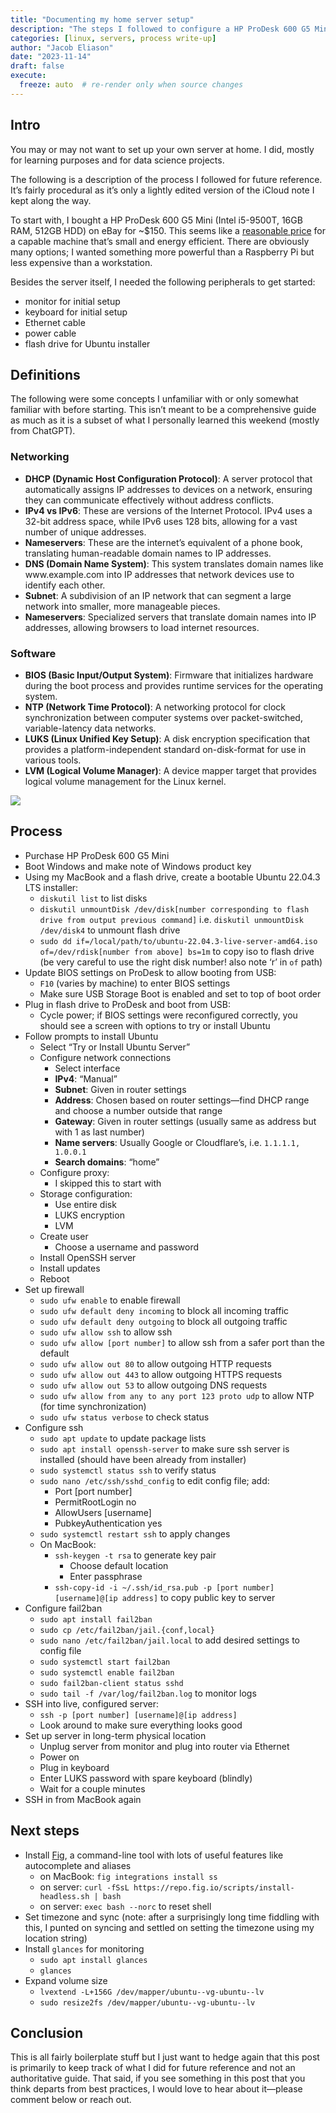 ```yaml
---
title: "Documenting my home server setup"
description: "The steps I followed to configure a HP ProDesk 600 G5 Mini as a modest Linux server for small data science projects."
categories: [linux, servers, process write-up]
author: "Jacob Eliason"
date: "2023-11-14"
draft: false
execute:
  freeze: auto  # re-render only when source changes
---
```


## Intro

You may or may not want to set up your own server at home. I did, mostly for learning purposes and for data science projects.

The following is a description of the process I followed for future reference. It's fairly procedural as it's only a lightly edited version of the iCloud note I kept along the way.

To start with, I bought a HP ProDesk 600 G5 Mini (Intel i5-9500T, 16GB RAM, 512GB HDD) on eBay for ~$150. This seems like a [reasonable price](https://www.ebay.com/sch/i.html?_from=R40&_nkw=HP+ProDesk+600+G5+Mini&_sacat=0&RAM%2520Size=16%2520GB&Processor=Intel%2520Core%2520i5%25209th%2520Gen%252E&_oaa=1&LH_Sold=1&LH_Complete=1&rt=nc&Hard%2520Drive%2520Capacity=512%2520GB&_dcat=179) for a capable machine that's small and energy efficient. There are obviously many options; I wanted something more powerful than a Raspberry Pi but less expensive than a workstation.

::: {.callout-note}
<!-- ## Peripherals -->

Besides the server itself, I needed the following peripherals to get started:

- monitor for initial setup
- keyboard for initial setup
- Ethernet cable
- power cable
- flash drive for Ubuntu installer
:::

## Definitions

The following were some concepts I unfamiliar with or only somewhat familiar with before starting. This isn't meant to be a comprehensive guide as much as it is a subset of what I personally learned this weekend (mostly from ChatGPT).

### Networking

- **DHCP (Dynamic Host Configuration Protocol)**: A server protocol that automatically assigns IP addresses to devices on a network, ensuring they can communicate effectively without address conflicts.
- **IPv4 vs IPv6**: These are versions of the Internet Protocol. IPv4 uses a 32-bit address space, while IPv6 uses 128 bits, allowing for a vast number of unique addresses.
- **Nameservers**: These are the internet's equivalent of a phone book, translating human-readable domain names to IP addresses.
- **DNS (Domain Name System)**: This system translates domain names like www.example.com into IP addresses that network devices use to identify each other.
- **Subnet**: A subdivision of an IP network that can segment a large network into smaller, more manageable pieces.
- **Nameservers**: Specialized servers that translate domain names into IP addresses, allowing browsers to load internet resources.

### Software

- **BIOS (Basic Input/Output System)**: Firmware that initializes hardware during the boot process and provides runtime services for the operating system.
- **NTP (Network Time Protocol)**: A networking protocol for clock synchronization between computer systems over packet-switched, variable-latency data networks.
- **LUKS (Linux Unified Key Setup)**: A disk encryption specification that provides a platform-independent standard on-disk-format for use in various tools.
- **LVM (Logical Volume Manager)**: A device mapper target that provides logical volume management for the Linux kernel.

![](penguin.jpg)

## Process

- Purchase HP ProDesk 600 G5 Mini
- Boot Windows and make note of Windows product key
- Using my MacBook and a flash drive, create a bootable Ubuntu 22.04.3 LTS installer:
  - `diskutil list` to list disks
  - `diskutil unmountDisk /dev/disk[number corresponding to flash drive from output previous command]` i.e. `diskutil unmountDisk /dev/disk4` to unmount flash drive
  - `sudo dd if=/local/path/to/ubuntu-22.04.3-live-server-amd64.iso of=/dev/rdisk[number from above] bs=1m` to copy iso to flash drive (be very careful to use the right disk number! also note 'r' in `of` path)
- Update BIOS settings on ProDesk to allow booting from USB:
  - `F10` (varies by machine) to enter BIOS settings
  - Make sure USB Storage Boot is enabled and set to top of boot order
- Plug in flash drive to ProDesk and boot from USB:
  - Cycle power; if BIOS settings were reconfigured correctly, you should see a screen with options to try or install Ubuntu
- Follow prompts to install Ubuntu
  - Select "Try or Install Ubuntu Server"
  - Configure network connections
    - Select interface
    - **IPv4**: "Manual"
    - **Subnet**: Given in router settings
    - **Address**: Chosen based on router settings—find DHCP range and choose a number outside that range
    - **Gateway**: Given in router settings (usually same as address but with 1 as last number)
    - **Name servers**: Usually Google or Cloudflare's, i.e. `1.1.1.1, 1.0.0.1`
    - **Search domains**: "home"
  - Configure proxy: 
    - I skipped this to start with
  - Storage configuration: 
    - Use entire disk
    - LUKS encryption
    - LVM
  - Create user
    - Choose a username and password
  - Install OpenSSH server
  - Install updates
  - Reboot
- Set up firewall
  - `sudo ufw enable` to enable firewall
  - `sudo ufw default deny incoming` to block all incoming traffic
  - `sudo ufw default deny outgoing` to block all outgoing traffic
  - `sudo ufw allow ssh` to allow ssh
  - `sudo ufw allow [port number]` to allow ssh from a safer port than the default
  - `sudo ufw allow out 80` to allow outgoing HTTP requests
  - `sudo ufw allow out 443` to allow outgoing HTTPS requests
  - `sudo ufw allow out 53` to allow outgoing DNS requests
  - `sudo ufw allow from any to any port 123 proto udp` to allow NTP (for time synchronization)
  - `sudo ufw status verbose` to check status
- Configure ssh
  - `sudo apt update` to update package lists
  - `sudo apt install openssh-server` to make sure ssh server is installed (should have been already from installer)
  - `sudo systemctl status ssh` to verify status
  - `sudo nano /etc/ssh/sshd_config` to edit config file; add:
    - Port [port number]
    - PermitRootLogin no
    - AllowUsers [username]
    - PubkeyAuthentication yes
  - `sudo systemctl restart ssh` to apply changes
  - On MacBook:
    - `ssh-keygen -t rsa` to generate key pair
      - Choose default location 
      - Enter passphrase
    - `ssh-copy-id -i ~/.ssh/id_rsa.pub -p [port number] [username]@[ip address]` to copy public key to server
- Configure fail2ban
  - `sudo apt install fail2ban`
  - `sudo cp /etc/fail2ban/jail.{conf,local}`
  - `sudo nano /etc/fail2ban/jail.local` to add desired settings to config file
  - `sudo systemctl start fail2ban`
  - `sudo systemctl enable fail2ban` 
  - `sudo fail2ban-client status sshd` 
  - `sudo tail -f /var/log/fail2ban.log` to monitor logs
- SSH into live, configured server: 
  - `ssh -p [port number] [username]@[ip address]`
  - Look around to make sure everything looks good
- Set up server in long-term physical location
  - Unplug server from monitor and plug into router via Ethernet
  - Power on
  - Plug in keyboard
  - Enter LUKS password with spare keyboard (blindly)
  - Wait for a couple minutes
- SSH in from MacBook again

## Next steps

- Install [Fig](https://fig.io/user-manual/autocomplete/ssh), a command-line tool with lots of useful features like autocomplete and aliases
  - on MacBook: `fig integrations install ss`
  - on server: `curl -fSsL https://repo.fig.io/scripts/install-headless.sh | bash`
  - on server: `exec bash --norc` to reset shell
- Set timezone and sync (note: after a surprisingly long time fiddling with this, I punted on syncing and settled on setting the timezone using my location string)
- Install `glances` for monitoring
  - `sudo apt install glances`
  - `glances`
- Expand volume size
  - `lvextend -L+156G /dev/mapper/ubuntu--vg-ubuntu--lv`
  - `sudo resize2fs /dev/mapper/ubuntu--vg-ubuntu--lv`

## Conclusion

This is all fairly boilerplate stuff but I just want to hedge again that this post is primarily to keep track of what I did for future reference and not an authoritative guide. That said, if you see something in this post that you think departs from best practices, I would love to hear about it—please comment below or reach out.